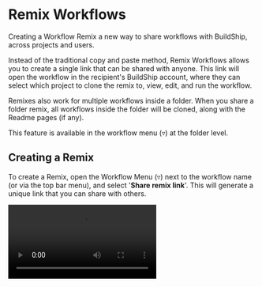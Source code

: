 



# Remix Workflows

Creating a Workflow Remix a new way to share workflows with BuildShip, across projects and users.

Instead of the traditional copy and paste method, Remix Workflows allows you to create a single link that can be shared with anyone. This link will open the workflow in the recipient's BuildShip account, where they can select which project to clone the remix to, view, edit, and run the workflow.

<Callout type='info'>
Remixes also work for multiple workflows inside a folder. When you share a folder remix, all workflows inside the folder will be cloned, along with the Readme pages (if any).

This feature is available in the workflow menu (▿) at the folder level.
</Callout>

## Creating a Remix

To create a Remix, open the Workflow Menu (▿) next to the workflow name (or via the top bar menu), and select '**Share remix link**'. This will generate a unique link that you can share with others.

<Video src='/feature/remix.mp4' />

## Updating a Remix

When you update a workflow that has been remixed, **the changes will be not be reflected immediately**.

To update a remix, open the Workflow Menu (▿) again (or the top bar menu), and select '**Update remixes**'. This will update the remix URL to clone with the latest changes.

<Image src={remixUpdate} width={1200} />

## Deleting/Unpublishing a Remix

To delete a remix, open the Workflow Menu (▿) again (or the top bar menu), and select '**Unpublish**'. This will remove the remix, and the link will no longer work.

Your original workflow will not be affected by this action.